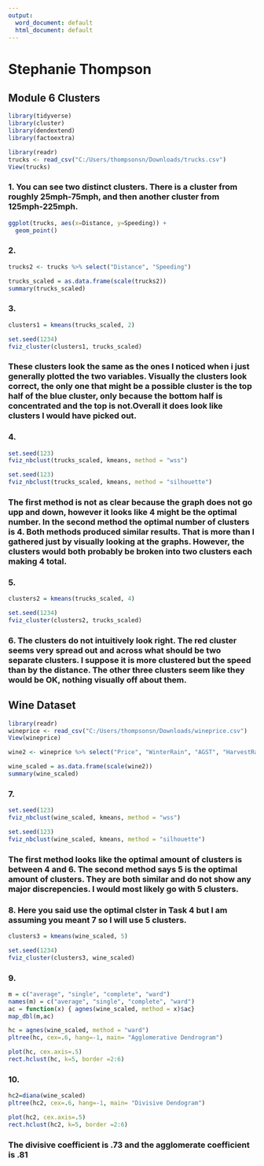 ---
output:
  word_document: default
  html_document: default
---
# Stephanie Thompson

## Module 6 Clusters


```{r}
library(tidyverse)
library(cluster)
library(dendextend)
library(factoextra)
```

```{r}
library(readr)
trucks <- read_csv("C:/Users/thompsonsn/Downloads/trucks.csv")
View(trucks)
```



### 1. You can see two distinct clusters. There is a cluster from roughly 25mph-75mph, and then another cluster from 125mph-225mph. 
```{r}
ggplot(trucks, aes(x=Distance, y=Speeding)) +
  geom_point()
```



### 2.

```{r}
trucks2 <- trucks %>% select("Distance", "Speeding")
```

```{r}
trucks_scaled = as.data.frame(scale(trucks2))
summary(trucks_scaled)
```


### 3.

```{r}
clusters1 = kmeans(trucks_scaled, 2)
```

```{r}
set.seed(1234)
fviz_cluster(clusters1, trucks_scaled)
```

### These clusters look the same as the ones I noticed when i just generally plotted the two variables. Visually the clusters look correct, the only one that might be a possible cluster is the top half of the blue cluster, only because the bottom half is concentrated and the top is not.Overall it does look like clusters I would have picked out.


### 4.

```{r}
set.seed(123)
fviz_nbclust(trucks_scaled, kmeans, method = "wss")
```

```{r}
set.seed(123)
fviz_nbclust(trucks_scaled, kmeans, method = "silhouette")
```

### The first method is not as clear because the graph does not go upp and down, however it looks like 4 might be the optimal number. In the second method the optimal number of clusters is 4. Both methods produced similar results. That is more than I gathered just by visually looking at the graphs. However, the clusters would both probably be broken into two clusters each making 4 total.


### 5.

```{r}
clusters2 = kmeans(trucks_scaled, 4)
```


```{r}
set.seed(1234)
fviz_cluster(clusters2, trucks_scaled)
```

### 6. The clusters do not intuitively look right. The red cluster seems very spread out and across what should be two separate clusters. I suppose it is more clustered but the speed than by the distance. The other three clusters seem like they would be OK, nothing visually off about them. 


## Wine Dataset

```{r}
library(readr)
wineprice <- read_csv("C:/Users/thompsonsn/Downloads/wineprice.csv")
View(wineprice)
```

```{r}
wine2 <- wineprice %>% select("Price", "WinterRain", "AGST", "HarvestRain", "Age")
```

```{r}
wine_scaled = as.data.frame(scale(wine2))
summary(wine_scaled)
```

### 7.

```{r}
set.seed(123)
fviz_nbclust(wine_scaled, kmeans, method = "wss")
```


```{r}
set.seed(123)
fviz_nbclust(wine_scaled, kmeans, method = "silhouette")
```


### The first method looks like the optimal amount of clusters is between 4 and 6. The second method says 5 is the optimal amount of clusters. They are both similar and do not show any major discrepencies. I would most likely go with 5 clusters. 


### 8. Here you said use the optimal clster in Task 4 but I am assuming you meant 7 so I will use 5 clusters. 

```{r}
clusters3 = kmeans(wine_scaled, 5)
```


```{r}
set.seed(1234)
fviz_cluster(clusters3, wine_scaled)
```


### 9.

```{r}
m = c("average", "single", "complete", "ward")
names(m) = c("average", "single", "complete", "ward")
ac = function(x) { agnes(wine_scaled, method = x)$ac}
map_dbl(m,ac)
```


```{r}
hc = agnes(wine_scaled, method = "ward")
pltree(hc, cex=.6, hang=-1, main= "Agglomerative Dendrogram")
```


```{r}
plot(hc, cex.axis=.5)
rect.hclust(hc, k=5, border =2:6)
```



### 10.

```{r}
hc2=diana(wine_scaled)
pltree(hc2, cex=.6, hang=-1, main= "Divisive Dendogram")
```

```{r}
plot(hc2, cex.axis=.5)
rect.hclust(hc2, k=5, border =2:6)
```

### The divisive coefficient is .73 and the agglomerate coefficient is .81
